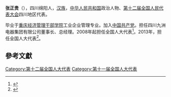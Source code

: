 '''张正贵'''（{{bd|1949年||}}），四川绵阳人，[[汉族|汉族]]，[[中华人民共和国|中华人民共和国]]政治人物、[[第十二届全国人民代表大会|第十二届全国人民代表大会]]四川地区代表。

毕业于[[重庆经济管理干部学院|重庆经济管理干部学院]]工业企业管理专业。加入[[中国共产党|中国共产党]]。担任四川九洲电器集团有限公司董事长、总经理。2008年起担任全国人大代表<ref>{{cite news|title=全国人大代表信息-张正贵|url= http://210.82.31.1:8084/delegate/viewDelegate.action?dbid=112197|accessdate=2013-04-05|newspaper=全国人大网|archive-url=https://web.archive.org/web/20140523230702/http://www.npc.gov.cn/delegate/viewDelegate.action?dbid=112197|archive-date=2014-05-23|dead-url=yes}}</ref>。2013年，担任全国人大代表<ref>{{cite news|title=全国人大代表信息-张正贵|url= http://210.82.31.1:8084/delegate/viewDelegate.action?dbid=122164|accessdate=2013-04-05|newspaper=全国人大网|archive-url=https://web.archive.org/web/20140524003849/http://www.npc.gov.cn/delegate/viewDelegate.action?dbid=122164|archive-date=2014-05-24|dead-url=yes}}</ref>。

==參考文獻==
{{reflist}}
{{中国政治人物小作品}}

[[Category:第十二届全国人大代表|Category:第十二届全国人大代表]]
[[Category:第十一届全国人大代表|Category:第十一届全国人大代表]]